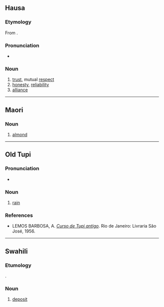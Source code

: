 {{also|amâna|amaña|amañá}}
==Hausa==

===Etymology===
From {{bor|ha|ar|أَمَانَة}}.

===Pronunciation===
* {{ha-IPA|àmānā̀}}

===Noun===
{{ha-noun|f|àmānā̀}}

# [[trust]], mutual [[respect]]
# [[honesty]], [[reliability]]
# [[alliance]]

----

==Maori==

===Noun===

# [[almond]]

----

==Old Tupi==

===Pronunciation===
* {{IPA|tpw|/ãˈmãna/}}

===Noun===
{{head|tpw|noun}}

# [[rain]]

===References===
* LEMOS BARBOSA, A. ''[http://biblio.etnolinguistica.org/barbosa-1956-curso Curso de Tupi antigo]''. Rio de Janeiro: Livraria São José, 1956.

----

==Swahili==

===Etumology===
{{bor+|sw|ar|أَمَانَة}}.

===Noun===
{{head|sw|noun}}

# [[deposit]]